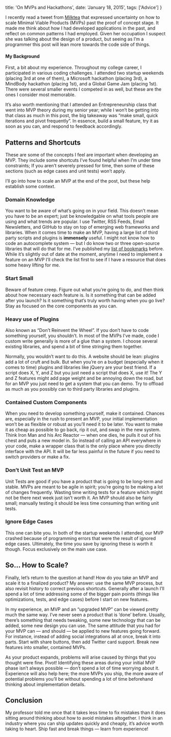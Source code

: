   title: 'On MVPs and Hackathons',
  date: 'January 18, 2015',
  tags: ['Advice']
}

I recently read a tweet from [Milktea](https://twitter.com/_lilchen/status/565594310461382659) that expressed uncertainty on how to scale Minimal Viable Products (MVPs) past the proof of concept stage. It made me think about how I had developed applications in the past, and reflect on common patterns I had employed. Given her occupation I suspect she was talking about the design of a product, but seeing as I’m a programmer this post will lean more towards the code side of things.

#### My Background

First, a bit about my experience. Throughout my college career, I participated in various coding challenges. I attended two startup weekends (placing 3rd at one of them), a Microsoft hackathon (placing 3rd), a MindBody hackathon (placing 1st), and a Global Game Jam (placing 1st). There were several smaller events I competed in as well, but these are the ones I consider most memorable.

It’s also worth mentioning that I attended an Entrepreneurship class that went into MVP theory during my senior year; while I won’t be getting into that class as much in this post, the big takeaway was “make small, quick iterations and pivot frequently”. In essence, build a small feature, try it as soon as you can, and respond to feedback accordingly.

## Patterns and Shortcuts

These are some of the concepts I feel are important when developing an MVP. They include some shortcuts I’ve found helpful when I’m under time constraints; If you aren’t severely pressed for time, then some of these sections (such as edge cases and unit tests) won’t apply.

I’ll go into how to scale an MVP at the end of the post, but these help establish some context.

### Domain Knowledge

You want to be aware of what’s going on in your field. This doesn’t mean you have to be an expert; just be knowledgable on what tools people are using and what trends are popular. I use Twitter, RSS Feeds, Email Newsletters, and GitHub to stay on top of emerging web frameworks and libraries. When it comes time to make an MVP, having a large list of third party scripts and plugins is **immensely** useful. I might not know how to code an autocomplete system — but I do know two or three open-source libraries that will do that for me. I’ve published my [list of bookmarks](/bookmarks) before. While it’s slightly out of date at the moment, anytime I need to implement a feature on an MVP I’ll check the list first to see if I have a resource that does some heavy lifting for me.

### Start Small

Beware of feature creep. Figure out what you’re going to do, and then think about how necessary each feature is. Is it something that can be added after you launch? Is it something that’s truly worth having when you go live? Stay as focused on the core components as you can.

### Heavy use of Plugins

Also known as “Don’t Reinvent the Wheel”. If you don’t have to code something yourself, you shouldn’t. In most of the MVPs I’ve made, code I custom write generally is more of a glue than a system. I choose several existing libraries, and spend a bit of time stringing them together.

Normally, you wouldn’t want to do this. A website should be lean: plugins add a lot of cruft and bulk. But when you’re on a budget (especially when it comes to time) plugins and libraries like jQuery are your best friend. If a script does X, Y, and Z but you just need a script that does X, use it! The Y and Z features might add page weight and be annoying down the road, but for an MVP you just need to get a system that you can demo. Try to offload as much as you possibly can to third party libraries and plugins.

### Contained Custom Components

When you need to develop something yourself, make it contained. Chances are, especially in the rush to present an MVP, your initial implementation won’t be as flexible or robust as you’ll need it to be later. You want to make it as cheap as possible to go back, rip it out, and swap in the new system. Think Iron Man and his Arc Reactor — when one dies, he pulls it out of his chest and puts a new model in. So instead of calling an API everywhere in your code, make a wrapper class that is the only place where you directly interface with the API. It will be far less painful in the future if you need to switch providers or make a fix.

### Don’t Unit Test an MVP

Unit Tests are good if you have a product that is going to be long-term and stable. MVPs are meant to be agile in spirit; you’re going to be making a lot of changes frequently. Wasting time writing tests for a feature which might not be there next week just isn’t worth it. An MVP should also be fairly small; manually testing it should be less time consuming than writing unit tests.

### Ignore Edge Cases

This one can bite you. In both of the startup weekends I attended, our MVP crashed because of programming errors that were the result of ignored edge cases. Ultimately, the time you save by ignoring these is worth it though. Focus exclusively on the main use case.

## So… How to Scale?

Finally, let’s return to the question at hand! How do you take an MVP and scale it to a finalized product? My answer: use the same MVP process, but also revisit history to correct previous shortcuts. Generally after a launch I’ll spend a lot of time addressing some of the bigger pain points (things like optimizations, tests, and edge cases) before I start on new features.

In my experience, an MVP and an “upgraded MVP” can be viewed pretty much the same way. I’ve never seen a product that is ‘done’ before. Usually, there’s something that needs tweaking, some new technology that can be added, some new design you can use. The same attitude that you had for your MVP can — and should — be applied to new features going forward.  For instance, instead of adding social integrations all at once, break it into parts. Start with share buttons, then add Twitter card support. Break new features into smaller, contained MVPs.

As your product expands, problems will arise caused by things that you thought were fine. Pivot! Identifying these areas during your initial MVP phase isn’t always possible — don’t spend a lot of time worrying about it. Experience will also help here; the more MVPs you ship, the more aware of potential problems you’ll be without spending a lot of time beforehand thinking about implementation details.

## Conclusion

My professor told me once that it takes less time to fix mistakes than it does sitting around thinking about how to avoid mistakes altogether. I think in an industry where you can ship updates quickly and cheaply, it’s advice worth taking to heart. Ship fast and break things — learn from experience!


